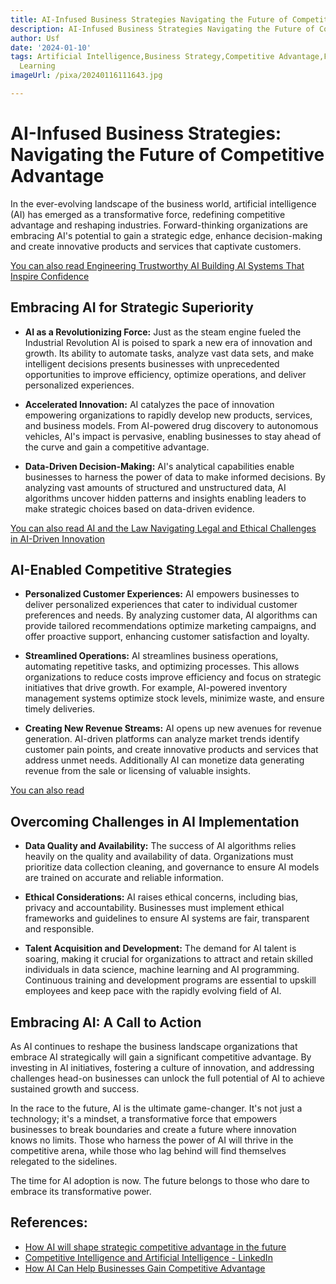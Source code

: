```yaml
---
title: AI-Infused Business Strategies Navigating the Future of Competitive Advantage
description: AI-Infused Business Strategies Navigating the Future of Competitive Advantage
author: Usf
date: '2024-01-10'
tags: Artificial Intelligence,Business Strategy,Competitive Advantage,Future of Business,Innovation,Machine
  Learning
imageUrl: /pixa/20240116111643.jpg

---
```

# AI-Infused  Business Strategies: Navigating the Future of Competitive Advantage

In the ever-evolving landscape of the business world, artificial intelligence (AI) has emerged as a transformative force, redefining competitive advantage  and reshaping industries. Forward-thinking organizations are embracing AI's potential to gain a strategic edge, enhance decision-making and create innovative products and services that captivate customers.

[You can  also read Engineering  Trustworthy AI Building AI Systems That Inspire Confidence](Engineering%20Trustworthy%20AI%20Building%20AI%20Systems%20That%20Inspire%20Confidence)


##  Embracing AI for Strategic Superiority

* **AI as a Revolutionizing Force:** Just as  the steam engine fueled the Industrial Revolution AI is poised to spark a new era of innovation  and growth. Its ability to  automate tasks, analyze vast data sets, and make intelligent decisions presents businesses with unprecedented opportunities to improve efficiency, optimize operations, and deliver personalized experiences.

* **Accelerated Innovation:** AI catalyzes the pace of innovation empowering organizations to rapidly develop new products, services, and business models. From AI-powered drug discovery to autonomous vehicles, AI's impact is pervasive, enabling businesses to stay ahead of the curve and  gain a competitive advantage.

* **Data-Driven Decision-Making:** AI's analytical capabilities enable businesses  to harness the power of data  to make informed decisions. By analyzing vast amounts of structured and unstructured data, AI algorithms uncover  hidden patterns and insights enabling leaders to make strategic choices based on data-driven evidence.

[You can also read AI and  the  Law  Navigating Legal and Ethical Challenges in AI-Driven Innovation](AI%20and%20the%20Law%20Navigating%20Legal%20and%20Ethical%20Challenges%20in%20AI-Driven%20Innovation)


## AI-Enabled Competitive Strategies

* **Personalized Customer  Experiences:** AI empowers businesses to deliver personalized experiences  that cater to individual customer preferences and needs.  By analyzing customer data, AI algorithms can provide tailored recommendations optimize marketing campaigns, and offer  proactive support, enhancing customer satisfaction and loyalty.

* **Streamlined Operations:** AI streamlines business operations, automating repetitive tasks, and optimizing processes. This allows organizations to  reduce costs improve efficiency and focus on strategic initiatives  that drive  growth. For example, AI-powered inventory management  systems optimize stock levels, minimize waste, and ensure  timely deliveries.

* **Creating New Revenue Streams:** AI opens up new avenues for revenue generation. AI-driven platforms can analyze market trends identify customer pain points, and create innovative products and services that address  unmet needs. Additionally AI can monetize data generating revenue from the sale or licensing of valuable insights.

[You can also  read ]()


## Overcoming Challenges in AI  Implementation

*  **Data Quality and Availability:**  The success  of AI algorithms relies heavily on  the quality and availability of data. Organizations must prioritize data  collection cleaning, and governance to ensure AI models are trained on  accurate and reliable information.

* **Ethical Considerations:** AI raises ethical concerns, including  bias, privacy and accountability. Businesses must implement ethical frameworks and guidelines to ensure AI systems are fair,  transparent and responsible.

*  **Talent  Acquisition and Development:** The demand for AI talent  is soaring, making it crucial  for organizations  to attract and retain skilled individuals in data science, machine learning and AI  programming. Continuous training and development programs  are essential to upskill employees and keep pace with the rapidly evolving field of AI.

## Embracing AI: A Call to Action

As AI continues to reshape the business landscape organizations that embrace AI strategically  will gain a significant competitive advantage. By investing in AI initiatives, fostering a culture of innovation,  and addressing challenges head-on businesses can unlock the full  potential of AI to  achieve sustained  growth and success.

In the race to the future, AI is the ultimate game-changer.  It's not just a technology; it's  a mindset, a transformative force that empowers businesses  to break boundaries and create a future where innovation  knows  no  limits. Those who harness  the  power of AI will thrive in the competitive arena, while those who lag behind will find themselves relegated to the sidelines.

The time for  AI  adoption is  now. The  future belongs to those who dare  to embrace its transformative  power.

## References:
- [How AI will shape strategic competitive advantage in the future](https://www.linkedin.com/pulse/how-ai-shape-strategic-competitive-advantage-peter-jarrett-kt9jc?trk=articles_directory)
- [Competitive Intelligence and Artificial Intelligence - LinkedIn](https://www.linkedin.com/pulse/competitive-intelligence-artificial-actelligos-ddm7c?trk=article-ssr-frontend-pulse_more-articles_related-content-card)
- [How AI Can Help Businesses Gain Competitive Advantage](https://rapidminer.com/blog/ai-competitive-advantage/)
